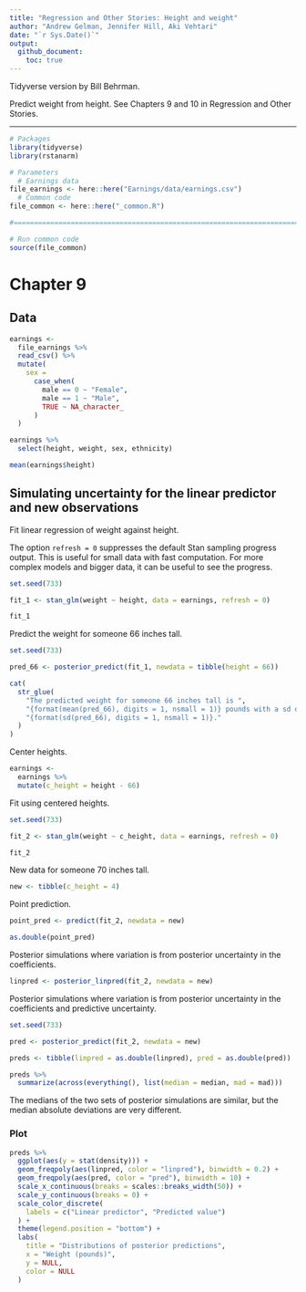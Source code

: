 ```yaml
---
title: "Regression and Other Stories: Height and weight"
author: "Andrew Gelman, Jennifer Hill, Aki Vehtari"
date: "`r Sys.Date()`"
output:
  github_document:
    toc: true
---
```

Tidyverse version by Bill Behrman.

Predict weight from height. See Chapters 9 and 10 in Regression
and Other Stories.

-------------

```r
# Packages
library(tidyverse)
library(rstanarm)

# Parameters
  # Earnings data
file_earnings <- here::here("Earnings/data/earnings.csv")
  # Common code
file_common <- here::here("_common.R")

#===============================================================================

# Run common code
source(file_common)
```

# Chapter 9

## Data

```r
earnings <- 
  file_earnings %>% 
  read_csv() %>% 
  mutate(
    sex = 
      case_when(
        male == 0 ~ "Female",
        male == 1 ~ "Male",
        TRUE ~ NA_character_
      )
  )

earnings %>% 
  select(height, weight, sex, ethnicity)
```

```r
mean(earnings$height)
```

## Simulating uncertainty for the linear predictor and new observations

Fit linear regression of weight against height.

The option `refresh = 0` suppresses the default Stan sampling progress output. This is useful for small data with fast computation. For more complex models and bigger data, it can be useful to see the progress.

```r
set.seed(733)

fit_1 <- stan_glm(weight ~ height, data = earnings, refresh = 0)

fit_1
```

Predict the weight for someone 66 inches tall.

```r
set.seed(733)

pred_66 <- posterior_predict(fit_1, newdata = tibble(height = 66))
```

```r
cat(
  str_glue(
    "The predicted weight for someone 66 inches tall is ",
    "{format(mean(pred_66), digits = 1, nsmall = 1)} pounds with a sd of ",
    "{format(sd(pred_66), digits = 1, nsmall = 1)}."
  )
)
```

Center heights.

```r
earnings <- 
  earnings %>% 
  mutate(c_height = height - 66)
```

Fit using centered heights.

```r
set.seed(733)

fit_2 <- stan_glm(weight ~ c_height, data = earnings, refresh = 0)

fit_2
```

New data for someone 70 inches tall.

```r
new <- tibble(c_height = 4)
```

Point prediction.

```r
point_pred <- predict(fit_2, newdata = new)

as.double(point_pred)
```

Posterior simulations where variation is from posterior uncertainty in the coefficients.

```r
linpred <- posterior_linpred(fit_2, newdata = new)
```

Posterior simulations where variation is from posterior uncertainty in the coefficients and predictive uncertainty.

```r
set.seed(733)

pred <- posterior_predict(fit_2, newdata = new)
```

```r
preds <- tibble(linpred = as.double(linpred), pred = as.double(pred))

preds %>% 
  summarize(across(everything(), list(median = median, mad = mad)))
```

The medians of the two sets of posterior simulations are similar, but the median absolute deviations are very different.

### Plot

```r
preds %>% 
  ggplot(aes(y = stat(density))) +
  geom_freqpoly(aes(linpred, color = "linpred"), binwidth = 0.2) +
  geom_freqpoly(aes(pred, color = "pred"), binwidth = 10) +
  scale_x_continuous(breaks = scales::breaks_width(50)) +
  scale_y_continuous(breaks = 0) +
  scale_color_discrete(
    labels = c("Linear predictor", "Predicted value")
  ) +
  theme(legend.position = "bottom") +
  labs(
    title = "Distributions of posterior predictions",
    x = "Weight (pounds)",
    y = NULL,
    color = NULL
  )
```

